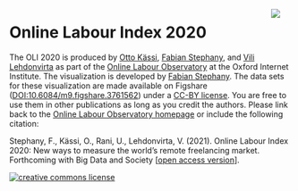 <img src = "oii_thumbnail.png" style="max-width:270;float:right;margin-right:20px"/>

<h1>Online Labour Index 2020</h1>

The OLI 2020 is produced by <a href="https://www.oii.ox.ac.uk/people/otto-kassi/" target="_blank">Otto Kässi</a>, <a href="https://www.oii.ox.ac.uk/people/fabian-stephany/" target="_blank">Fabian Stephany</a>, and <a href="https://www.oii.ox.ac.uk/people/vili-lehdonvirta/" target="_blank">Vili Lehdonvirta</a> as part of the <a href="http://onlinelabourobservatory" target="_blank">Online Labour Observatory</a> at the Oxford Internet Institute. The visualization is developed by <a href="https://www.oii.ox.ac.uk/people/fabian-stephany/" target="_blank">Fabian Stephany</a>. The data sets for these visualization are made available on Figshare (<a href="https://dx.doi.org/10.6084/m9.figshare.3761562" target="_blank">DOI:10.6084/m9.figshare.3761562</a>) under a <a href="http://creativecommons.org/licenses/by/4.0/" target="_blank">CC-BY license</a>. You are free to use them in other publications as long as you credit the authors. Please link back to the <a href="http://onlinelabourobservatory.org" target="_blank">Online Labour Observatory homepage</a> or include the following citation:

Stephany, F., Kässi, O., Rani, U., Lehdonvirta, V. (2021). Online Labour Index 2020: New ways to measure the world's remote freelancing market. Forthcoming with Big Data and Society [<a href="https://papers.ssrn.com/sol3/papers.cfm?abstract_id=3849445" target="_blank">open access version</a>].

<p><a rel='LICENSE' href='http://creativecommons.org/licenses/by/4.0/' target="_blank"><img alt='creative commons license' style='border-width:0' src='https://i.creativecommons.org/l/by/4.0/88x31.png' /></a></p>

